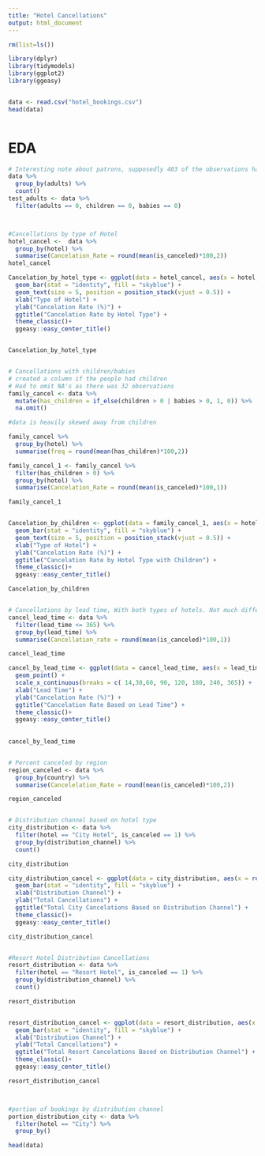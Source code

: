 ```yaml
---
title: "Hotel Cancellations"
output: html_document
---
```


```r
rm(list=ls())

library(dplyr)
library(tidymodels)
library(ggplot2)
library(ggeasy)


data <- read.csv("hotel_bookings.csv")
head(data)



```
# EDA

```r
# Interesting note about patrons, supposedly 403 of the observations have no adults registered and 32 of those observations no adult, children, or babies
data %>%
  group_by(adults) %>%
  count()
test_adults <- data %>%
  filter(adults == 0, children == 0, babies == 0)



#Cancellations by type of Hotel
hotel_cancel <-  data %>%
  group_by(hotel) %>%
  summarise(Cancelation_Rate = round(mean(is_canceled)*100,2)) 
hotel_cancel

Cancelation_by_hotel_type <- ggplot(data = hotel_cancel, aes(x = hotel, y = Cancelation_Rate, label = Cancelation_Rate)) +
  geom_bar(stat = "identity", fill = "skyblue") +
  geom_text(size = 5, position = position_stack(vjust = 0.5)) +
  xlab("Type of Hotel") +
  ylab("Cancelation Rate (%)") +
  ggtitle("Cancelation Rate by Hotel Type") +
  theme_classic()+
  ggeasy::easy_center_title()


Cancelation_by_hotel_type


# Cancellations with children/babies
# created a column if the people had children
# Had to omit NA's as there was 32 observations
family_cancel <- data %>%
  mutate(has_children = if_else(children > 0 | babies > 0, 1, 0)) %>%
  na.omit()

#data is heavily skewed away from children

family_cancel %>%
  group_by(hotel) %>%
  summarise(freq = round(mean(has_children)*100,2))

family_cancel_1 <- family_cancel %>%
  filter(has_children > 0) %>%
  group_by(hotel) %>%
  summarise(Cancelation_Rate = round(mean(is_canceled)*100,1))

family_cancel_1


Cancelation_by_children <- ggplot(data = family_cancel_1, aes(x = hotel, y = Cancelation_Rate, label = Cancelation_Rate)) +
  geom_bar(stat = "identity", fill = "skyblue") +
  geom_text(size = 5, position = position_stack(vjust = 0.5)) +
  xlab("Type of Hotel") +
  ylab("Cancelation Rate (%)") +
  ggtitle("Cancelation Rate by Hotel Type with Children") +
  theme_classic()+
  ggeasy::easy_center_title()

Cancelation_by_children


# Cancellations by lead time, With both types of hotels. Not much difference in the distributions when both types are separated
cancel_lead_time <- data %>%
  filter(lead_time <= 365) %>%
  group_by(lead_time) %>% 
  summarise(Cancellation_rate = round(mean(is_canceled)*100,1))

cancel_lead_time

cancel_by_lead_time <- ggplot(data = cancel_lead_time, aes(x = lead_time, y = Cancellation_rate)) +
  geom_point() +
  scale_x_continuous(breaks = c( 14,30,60, 90, 120, 180, 240, 365)) +
  xlab("Lead Time") +
  ylab("Cancelation Rate (%)") +
  ggtitle("Cancelation Rate Based on Lead Time") +
  theme_classic()+
  ggeasy::easy_center_title()
  
                              
cancel_by_lead_time


# Percent canceled by region
region_canceled <- data %>%
  group_by(country) %>%
  summarise(Cancelelation_Rate = round(mean(is_canceled)*100,2))

region_canceled


# Distribution channel based on hotel type
city_distribution <- data %>%
  filter(hotel == "City Hotel", is_canceled == 1) %>%
  group_by(distribution_channel) %>%
  count()

city_distribution

city_distribution_cancel <- ggplot(data = city_distribution, aes(x = reorder( distribution_channel, -n), y = n)) +
  geom_bar(stat = "identity", fill = "skyblue") +
  xlab("Distribution Channel") +
  ylab("Total Cancellations") +
  ggtitle("Total City Cancelations Based on Distribution Channel") +
  theme_classic()+
  ggeasy::easy_center_title()

city_distribution_cancel


#Resort Hotel Distribution Cancellations
resort_distribution <- data %>%
  filter(hotel == "Resort Hotel", is_canceled == 1) %>%
  group_by(distribution_channel) %>%
  count()

resort_distribution


resort_distribution_cancel <- ggplot(data = resort_distribution, aes(x = reorder( distribution_channel, -n), y = n)) +
  geom_bar(stat = "identity", fill = "skyblue") +
  xlab("Distribution Channel") +
  ylab("Total Cancellations") +
  ggtitle("Total Resort Cancelations Based on Distribution Channel") +
  theme_classic()+
  ggeasy::easy_center_title()

resort_distribution_cancel



#portion of bookings by distribution channel
portion_distribution_city <- data %>%
  filter(hotel == "City") %>% 
  group_by()

head(data)

```



